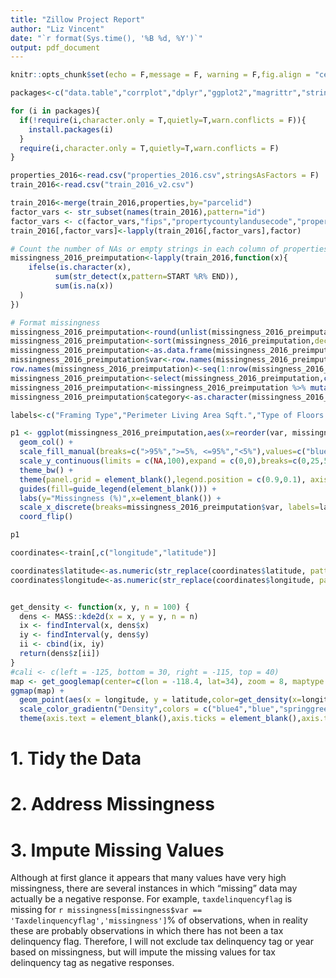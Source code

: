 ```yaml
---
title: "Zillow Project Report"
author: "Liz Vincent"
date: "`r format(Sys.time(), '%B %d, %Y')`"
output: pdf_document
---
```


```r
knitr::opts_chunk$set(echo = F,message = F, warning = F,fig.align = "center")

packages<-c("data.table","corrplot","dplyr","ggplot2","magrittr","stringi","stringr","rebus","gridExtra","reshape2","ggmap","tidyr","caret","xgboost","Matrix","ranger")

for (i in packages){
  if(!require(i,character.only = T,quietly=T,warn.conflicts = F)){
    install.packages(i)
  }
  require(i,character.only = T,quietly=T,warn.conflicts = F)
}

properties_2016<-read.csv("properties_2016.csv",stringsAsFactors = F)  # This takes a while...~3 million rows, 58 columns
train_2016<-read.csv("train_2016_v2.csv")
```

```r
train_2016<-merge(train_2016,properties,by="parcelid")
factor_vars <- str_subset(names(train_2016),pattern="id")
factor_vars <- c(factor_vars,"fips","propertycountylandusecode","propertyzoningdesc","rawcensustractandblock","censustractandblock")
train_2016[,factor_vars]<-lapply(train_2016[,factor_vars],factor)
```

```r
# Count the number of NAs or empty strings in each column of properties_2016
missingness_2016_preimputation<-lapply(train_2016,function(x){
    ifelse(is.character(x),
          sum(str_detect(x,pattern=START %R% END)),
          sum(is.na(x))
  )
})

# Format missingness
missingness_2016_preimputation<-round(unlist(missingness_2016_preimputation)/nrow(train_2016)*100,3)
missingness_2016_preimputation<-sort(missingness_2016_preimputation,decreasing=T)
missingness_2016_preimputation<-as.data.frame(missingness_2016_preimputation)
missingness_2016_preimputation$var<-row.names(missingness_2016_preimputation)
row.names(missingness_2016_preimputation)<-seq(1:nrow(missingness_2016_preimputation))
missingness_2016_preimputation<-select(missingness_2016_preimputation,c("var","missingness_2016_preimputation"))
missingness_2016_preimputation<-missingness_2016_preimputation %>% mutate(category = lapply(missingness_2016_preimputation,function(x){if(x < 5){"<5%"} else if(x>=5 & x <= 95){">=5%, <=95%"} else{">95%"}}))
missingness_2016_preimputation$category<-as.character(missingness_2016_preimputation$category)

labels<-c("Framing Type","Perimeter Living Area Sqft.","Type of Floors in Multi-Story House","Basement Sqft.","Yard Building Sqft.","Fireplace, Y/N","Architecture Style","Construction Material","Unfinished and Finished Sqft.","Type of Deck","Pool Sqft.","Spa or Hot Tub, Y/N","Pool with Spa or Hot Tub, Y/N", "Year of Tax Delinquency", "Tax Delinquency, Y/N","Spa or Hot Tub, Y/N","Patio Sqft.","Total Sqft.","First Floor Living Area Sqft.","First Floor Living Area Sqft.","No. Fireplaces","No. 3/4 Baths","Pool without Spa or Hot Tub, Y/N","No. Pools","No. Stories","Type of Air Conditioning","Garage Sqft.","No. Garages","Neighborhood ID","Type of Heating System","Building Condition","No. Units","Lot Sqft.","Living Area Sqft.","City ID","No. Full Baths","Total No. Baths","Year Built","Total Finished Living Area Sqft.","Census Tract and Block ID","Assessed Value of Structure","Zip Code","Total Property Tax","Total Tax Assessed Value of Parcel","Assessed Value of Land","Transaction Date","Total No. Rooms","County ID","Census Tract and Block ID","Description of Zoning","Zoning","Zoning at County Level","Parcel ID","Longitude","Log Error","Latitude", "Federal Information Processing Standard Code","No. Bedrooms","Total No. Baths","Asessment Year")

p1 <- ggplot(missingness_2016_preimputation,aes(x=reorder(var, missingness_2016_preimputation),y=missingness_2016_preimputation,fill=category)) +
  geom_col() +
  scale_fill_manual(breaks=c(">95%",">=5%, <=95%","<5%"),values=c("blue","black","red")) +
  scale_y_continuous(limits = c(NA,100),expand = c(0,0),breaks=c(0,25,50,75,99), labels=c("0","25","50","75","100")) +
  theme_bw() +
  theme(panel.grid = element_blank(),legend.position = c(0.9,0.1), axis.ticks=element_blank()) +
  guides(fill=guide_legend(element_blank())) +
  labs(y="Missingness (%)",x=element_blank()) +
  scale_x_discrete(breaks=missingness_2016_preimputation$var, labels=labels) +
  coord_flip()

p1
```

```r
coordinates<-train[,c("longitude","latitude")]

coordinates$latitude<-as.numeric(str_replace(coordinates$latitude, pattern=capture(dgt(2)) %R% capture(one_or_more(DGT)),replacement=REF1 %R% DOT %R% REF2))
coordinates$longitude<-as.numeric(str_replace(coordinates$longitude, pattern=capture("-" %R% dgt(3)) %R% capture(one_or_more(DGT)),replacement=REF1 %R% DOT %R% REF2))


get_density <- function(x, y, n = 100) {
  dens <- MASS::kde2d(x = x, y = y, n = n)
  ix <- findInterval(x, dens$x)
  iy <- findInterval(y, dens$y)
  ii <- cbind(ix, iy)
  return(dens$z[ii])
}
#cali <- c(left = -125, bottom = 30, right = -115, top = 40)
map <- get_googlemap(center=c(lon = -118.4, lat=34), zoom = 8, maptype = "roadmap")
ggmap(map) +
  geom_point(aes(x = longitude, y = latitude,color=get_density(x=longitude,y=latitude)), data = coordinates) +
  scale_color_gradientn("Density",colors = c("blue4","blue","springgreen2","yellow","orange","red","red3"), breaks=c(0.1,3),labels=c("low","high")) +
  theme(axis.text = element_blank(),axis.ticks = element_blank(),axis.title = element_blank(),legend.position = c(0.1,0.1),legend.background = element_blank())
```

# 1. Tidy the Data

# 2. Address Missingness

# 3. Impute Missing Values
Although at first glance it appears that many values have very high missingness, there are several instances in which "missing" data may actually be a negative response. For example, `taxdelinquencyflag` is missing for `r missingness[missingness$var == 'Taxdelinquencyflag','missingness']`% of observations, when in reality these are probably observations in which there has not been a tax delinquency flag. Therefore, I will not exclude tax delinquency tag or year based on missingness, but will impute the missing values for tax delinquency tag as negative responses.